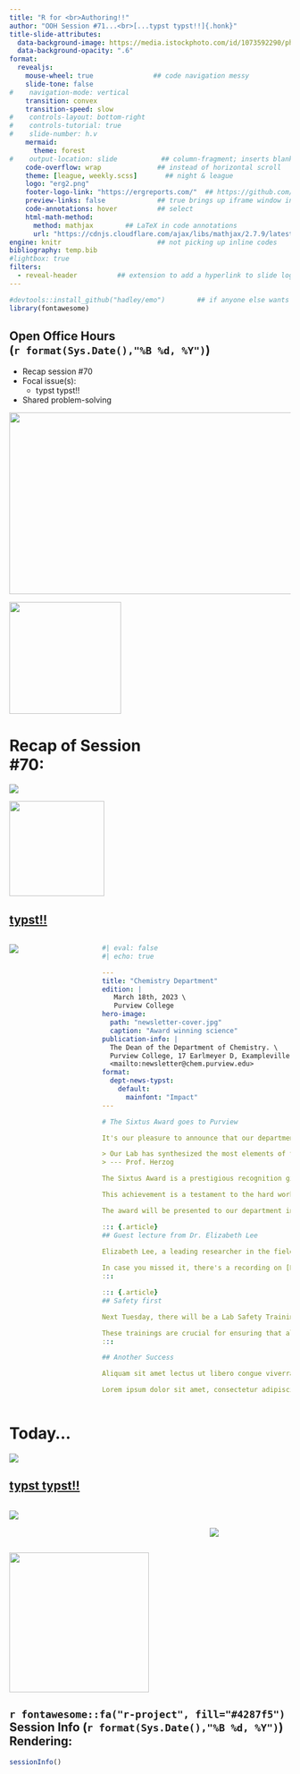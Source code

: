 ```yaml
---
title: "R for <br>Authoring!!" 
author: "OOH Session #71...<br>[...typst typst!!]{.honk}"
title-slide-attributes: 
  data-background-image: https://media.istockphoto.com/id/1073592290/photo/cute-cat-is-typing-on-a-typewriter-keyboard-isolated-on-white.jpg?s=612x612&w=0&k=20&c=DK3_m4jgwfNfTXRQ6ZSmv-_HIljez86ikAjIre7MVYQ= #https://falconembroidery.com/image/catalog/KZ-Digitizing/FE20784-Cat-With-Typewriter-large.jpg  
  data-background-opacity: ".6"
format:
  revealjs:
    mouse-wheel: true               ## code navigation messy
    slide-tone: false
#    navigation-mode: vertical
    transition: convex
    transition-speed: slow
#    controls-layout: bottom-right
#    controls-tutorial: true
#    slide-number: h.v
    mermaid:
      theme: forest
#    output-location: slide           ## column-fragment; inserts blank 2nd slide
    code-overflow: wrap              ## instead of horizontal scroll
    theme: [league, weekly.scss]       ## night & league
    logo: "erg2.png"
    footer-logo-link: "https://ergreports.com/"  ## https://github.com/shafayetShafee/reveal-header#readme
    preview-links: false             ## true brings up iframe window instead of "site"
    code-annotations: hover          ## select
    html-math-method: 
      method: mathjax        ## LaTeX in code annotations
      url: "https://cdnjs.cloudflare.com/ajax/libs/mathjax/2.7.9/latest.js?config=TeX-MML-AM_CHTML"
engine: knitr                        ## not picking up inline codes
bibliography: temp.bib
#lightbox: true
filters: 
  - reveal-header          ## extension to add a hyperlink to slide logo
---
```


```r
#devtools::install_github("hadley/emo")        ## if anyone else wants to render
library(fontawesome)
```

## Open Office Hours <br>(`r format(Sys.Date(),"%B %d, %Y")`)

::: {layout="[80,20]"}
::: first-column
-   Recap session #70
-   Focal issue(s):
    - [typst typst!!]{.honk}
-   Shared problem-solving
:::

::: second-column
:::

:::

![](img/title70.JPG){.absolute top="135" right="-120" width="600" height="325"}

![](https://static.vecteezy.com/system/resources/previews/015/241/249/non_2x/glowing-neon-arrow-doodle-transparent-free-png.png){.absolute top="155" left="360" width="200"}

# Recap of Session <br>#70: 

![](https://pngimg.com/d/sticky_note_PNG18964.png){.absolute right="50" top="200"}

![](https://media2.giphy.com/media/v1.Y2lkPTc5MGI3NjExaGFrbDZxejh2ZWo5cHMyODFwdjhuaGoxNG03aXJnMWd0eGN2NGFjZSZlcD12MV9pbnRlcm5hbF9naWZfYnlfaWQmY3Q9Zw/11xBk5MoWjrYoE/giphy.gif){.absolute width="170" top="290" right="145" .tilt3}

## [[typst!!]{.honk}](https://quarto.org/docs/output-formats/typst.html)

::: {.columns}
::: {.column width="30%"}

[![](https://quarto.org/docs/output-formats/images/typst-format-dept-news.png)](https://github.com/quarto-ext/typst-templates/tree/main/dept-news)

:::

::: {.column width="70%"}

```yaml
#| eval: false
#| echo: true

---
title: "Chemistry Department"
edition: |
   March 18th, 2023 \
   Purview College
hero-image: 
  path: "newsletter-cover.jpg"
  caption: "Award winning science"
publication-info: |
  The Dean of the Department of Chemistry. \
  Purview College, 17 Earlmeyer D, Exampleville, TN 59341. \
  <mailto:newsletter@chem.purview.edu>
format:
  dept-news-typst: 
    default:
      mainfont: "Impact"
---

# The Sixtus Award goes to Purview

It's our pleasure to announce that our department has recently been awarded the highly-coveted Sixtus Award for Excellence in Chemical Research. This is a massive achievement for our department, and we couldn't be prouder.

> Our Lab has synthesized the most elements of them all.\
> --- Prof. Herzog

The Sixtus Award is a prestigious recognition given to institutions that have demonstrated exceptional performance in chemical research. The award is named after the renowned chemist Sixtus Leung, who made significant contributions to the field of organic chemistry.

This achievement is a testament to the hard work, dedication, and passion of our faculty, students, and staff. Our department has consistently produced groundbreaking research that has contributed to the advancement of the field of chemistry, and we're honored to receive this recognition.

The award will be presented to our department in a formal ceremony that will take place on May 15th, 2023. We encourage all members of our department to join us in celebrating this achievement.

::: {.article}
## Guest lecture from Dr. Elizabeth Lee
  
Elizabeth Lee, a leading researcher in the field of biochemistry, spoke about her recent work on the development of new cancer treatments using small molecule inhibitors, and the lecture was very well-attended by both students and faculty.

In case you missed it, there's a recording on [EDGARP](http://purview.edu/lts/2023-lee")
:::

::: {.article}
## Safety first

Next Tuesday, there will be a Lab Safety Training.

These trainings are crucial for ensuring that all members of the department are equipped with the necessary knowledge and skills to work safely in the laboratory. *Attendance is mandatory.*
:::

## Another Success

Aliquam sit amet lectus ut libero congue viverra. Morbi quis diam ullamcorper, iaculis ex non, fermentum mauris. Aliquam consectetur vitae purus vitae laoreet. Sed elementum ligula et mauris eleifend dignissim. 

Lorem ipsum dolor sit amet, consectetur adipiscing elit. Donec ultrices, dolor molestie viverra interdum, nibh urna dignissim nisi, et rhoncus libero nibh a nulla. Etiam ac augue vel leo vehicula finibus at non tortor. 

```

:::
:::

# Today...

![](https://media2.giphy.com/media/v1.Y2lkPTc5MGI3NjExN3Rtczg4aWc0cHBsc3FoMTk2ZTB4bjZicDFoa3AyOTV2eTZqOGY2MyZlcD12MV9pbnRlcm5hbF9naWZfYnlfaWQmY3Q9Zw/3ofSBuEvgzPm54Fhi8/giphy.gif)

## [[typst typst!!]{.honk}](https://quarto.org/docs/output-formats/typst.html)

::: {.columns}
::: {.column width="70%"}

[![](https://quarto.org/docs/output-formats/images/typst-format-poster.png)](https://github.com/quarto-ext/typst-templates/tree/main/poster)
:::

::: {.column width="30%"}

<br>

[![](https://quarto.org/docs/output-formats/images/typst-default-page.png)](https://quarto.org/docs/output-formats/typst.html#page-layout)
:::

:::

![](https://media2.giphy.com/media/v1.Y2lkPTc5MGI3NjExeDBsMnhlOHUyOHdhb3RubGk4aDFzenhubm0xYTV5Y3NtdXoxM2tyMiZlcD12MV9pbnRlcm5hbF9naWZfYnlfaWQmY3Q9Zw/48zjXYRwBg5IQ/giphy.gif){.absolute height="250" top="00" right="-120"}

## `r fontawesome::fa("r-project", fill="#4287f5")` Session Info (`r format(Sys.Date(),"%B %d, %Y")`) Rendering:

```r
sessionInfo()
```

